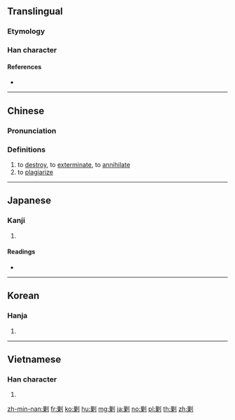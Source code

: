 {{character info/new}}
{{also|勦}}
==Translingual==

===Etymology===
{{Han etym}}

===Han character===
{{Han char|rn=18|rad=刀|as=11|sn=13|four=22900|canj=VDLN|ids=⿰巢刂}}

====References====
* {{Han ref|kx=0143.381|dkj=02165|hdz=10354.180|uh=527F|ud=21119|bh=B6CF|bd=46799}}

----

==Chinese==
{{zh-forms|alt=勦}}

===Pronunciation===
{{zh-pron
|m=jiǎo,chāo
|c=ziu2,caau1
|c-t=
|g=
|h=pfs=
|j=
|md=
|mn=qz,xm:chiáu/tw,zz:châu/twv:chiâu
|mn-t=
|w=
|x=
|mc=y
|oc=y
|cat=v
}}

===Definitions===
{{zh-hanzi}}

# to [[destroy]], to [[exterminate]], to [[annihilate]]
# to [[plagiarize]]

----

==Japanese==

===Kanji===
{{ja-kanji|grade=|rs=刀11}}

# {{defn|lang=ja|sort=刀11}}

====Readings====
* {{ja-readings|on=[[しょう]] (shō), [[そう]] (sō)|kun=[[たつ]] (tatsu), [[とる]] (toru)}}

----

==Korean==

===Hanja===
{{ko-hanja|hangeul=초}}

# {{defn|lang=ko|sort=刀11}}

----

==Vietnamese==

===Han character===
{{vi-hantu|[[tiễu]], [[thẹo]], [[tĩu]]|rs=刀11}}

# {{defn|lang=vi}}

[[zh-min-nan:剿]]
[[fr:剿]]
[[ko:剿]]
[[hu:剿]]
[[mg:剿]]
[[ja:剿]]
[[no:剿]]
[[pl:剿]]
[[th:剿]]
[[zh:剿]]